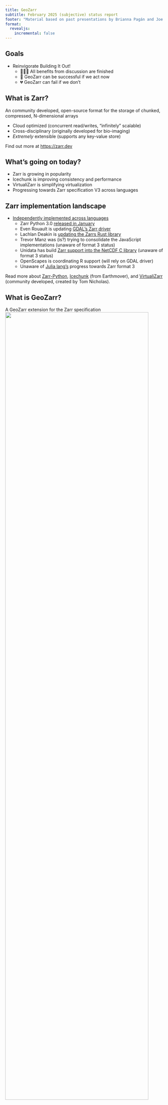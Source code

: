 ```yaml
---
title: GeoZarr
subtitle: February 2025 (subjective) status report
footer: "Material based on past presentations by Brianna Pagán and Joe Hamman (mistakes my own)"
format:
  revealjs:
    incremental: false
---
```


## Goals {footer=false}

- Reinvigorate Building It Out!
    - 🙅‍♂️💭 All benefits from discussion are finished
    - 🚀 GeoZarr can be successful if we act now
    - 💔 GeoZarr can fail if we don't

::: footer
:::

## What is Zarr? {footer=false}

An community developed, open-source format for the storage of chunked, compressed, N-dimensional arrays

- Cloud optimized (concurrent read/writes, "infinitely" scalable)
- Cross-disciplinary (originally developed for bio-imaging)
- *Extremely* extensible (supports any key-value store)

::: footer
Find out more at [https://zarr.dev](https://zarr.dev)
:::

## What's going on today?

- Zarr is growing in popularity
- Icechunk is improving consistency and performance
- VirtualiZarr is simplifying virtualization
- Progressing towards Zarr specification V3 across languages

::: footer
:::

## Zarr implementation landscape

- [Independently implemented across languages](https://zarr.dev/implementations/)
    - Zarr Python 3.0 [released in January](https://zarr.dev/blog/zarr-python-3-release/)
    - Even Rouault is updating [GDAL's Zarr driver](https://gdal.org/en/stable/drivers/raster/zarr.html)
    - Lachlan Deakin is [updating the Zarrs Rust library](https://github.com/LDeakin/zarrs)
    - Trevor Manz was (is?) trying to consolidate the JavaScript implementations (unaware of format 3 status)
    - Unidata has build [Zarr support into the NetCDF C library](https://docs.unidata.ucar.edu/nug/current/nczarr_head.html) (unaware of format 3 status)
    - OpenScapes is coordinating R support (will rely on GDAL driver)
    - Unaware of [Julia lang's](https://github.com/JuliaIO/Zarr.jl) progress towards Zarr format 3

::: footer
Read more about [Zarr-Python](https://zarr.readthedocs.io/en/stable/index.html), [Icechunk](https://icechunk.io/en/latest/) (from Earthmover), and [VirtualiZarr](https://virtualizarr.readthedocs.io/en/stable/index.html) (community developed, created by Tom Nicholas).
:::

::: footer
:::

## What is GeoZarr?

A GeoZarr extension for the Zarr specification
![](_static/geozarr-repo.png){fig-alt="GeoZarr repository" fig-align="center" width="95%" height="80%"}

::: footer
:::

## Some history

![](_static/geozarr-activity.png){fig-alt="GeoZarr commit activity" fig-align="center" width="95%" height="80%"}

::: footer
:::

## Why is this an exciting time?

CRS handling across libraries has been prototyped

![](_static/xproj-docs.png){fig-alt="XProj repository" fig-align="center" width="95%" height="80%"}

::: footer
Read more in the [xproj docs](https://xproj.readthedocs.io/en/latest/index.html)
:::


## Why is this an exciting time?

Generic support for analytic coordinates in Xarray

![](_static/flexible-coordinates.png){fig-alt="Flexible coordinates PR" fig-align="center" width="95%" height="80%"}

::: footer
Check out the [pull request](https://github.com/pydata/xarray/pull/9543)
:::


## Why is this an exciting time?

We have a deadline!

![](_static/CNG-conference.png){fig-alt="Cloud Native Geospatial Conference Home Page" fig-align="center" width="95%" height="80%"}

::: footer
Check out the [conference](https://2025-ut.cloudnativegeo.org/)
:::

## What do we need?

To prove whether CRS/coordinate encoding is solved

![](_static/Pangeo-NetCDF-limitations.png){fig-alt="Pangeo issue on NetCDF limitations" fig-align="center" width="95%" height="80%"}

::: footer
Check out the [post](https://discourse.pangeo.io/t/example-which-highlights-the-limitations-of-netcdf-style-coordinates-for-large-geospatial-rasters/4140)
:::

## What do we need?

To prove whether OGC TMS 2.0 is sufficient

![](_static/OGC-TMS.png){fig-alt="OGC TMS 2.0 Standard" fig-align="center" width="95%" height="80%"}

::: footer
Check out the [standard](https://www.ogc.org/standards/tms)

:::

## What do we need?

To prove whether we need both XPublish and Titiler's Xarray extension

:::: {.columns}

::: {.column width="50%"}
![](_static/xpublish-community.png){fig-alt="XPublish on GitHub" fig-align="center" width="95%" height="80%"}
:::


::: {.column width="50%"}
![](_static/titiler-multidim-repo.png){fig-alt="Titiler-multidim on GitHub" fig-align="center" width="95%" height="80%"}
:::

::::

::: footer
Check out [XPublish](https://github.com/xpublish-community/xpublish) and [Titiler-Xarray](https://github.com/developmentseed/titiler/tree/main/src/titiler/xarray)
:::

## What do we need?

To show how to get the most out of Zarr and STAC

![](_static/zarr-stac-issue.png){fig-alt="Issue on Zarr + STAC best practices" fig-align="center" width="95%" height="80%"}

::: footer
Help us [tackle this issue](https://github.com/cloudnativegeo/cloud-optimized-geospatial-formats-guide/issues/134)
:::

## Let's get going! 🚀

::: footer
Build code in [GeoZarr examples](https://github.com/developmentseed/geozarr-examples)!
:::
